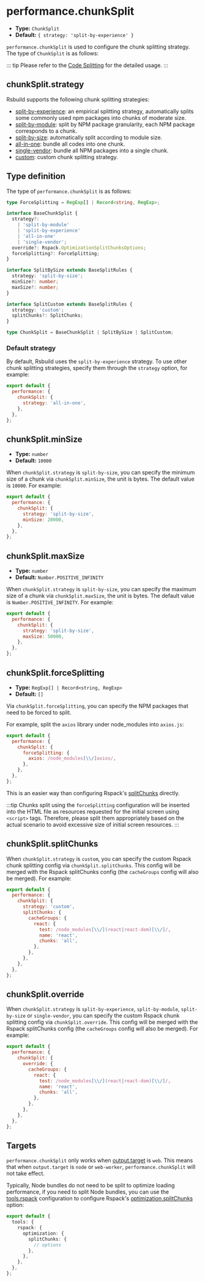 # performance.chunkSplit

- **Type:** `ChunkSplit`
- **Default:** `{ strategy: 'split-by-experience' }`

`performance.chunkSplit` is used to configure the chunk splitting strategy. The type of `ChunkSplit` is as follows:

::: tip
Please refer to the [Code Splitting](/guide/optimization/code-splitting) for the detailed usage.
:::

## chunkSplit.strategy

Rsbuild supports the following chunk splitting strategies:

- [split-by-experience](/guide/optimization/code-splitting#split-by-experience): an empirical splitting strategy, automatically splits some commonly used npm packages into chunks of moderate size.
- [split-by-module](/guide/optimization/code-splitting#split-by-module): split by NPM package granularity, each NPM package corresponds to a chunk.
- [split-by-size](/guide/optimization/code-splitting#split-by-size): automatically split according to module size.
- [all-in-one](/guide/optimization/code-splitting#all-in-one): bundle all codes into one chunk.
- [single-vendor](/guide/optimization/code-splitting#single-vendor): bundle all NPM packages into a single chunk.
- [custom](/guide/optimization/code-splitting#custom-splitting-strategy): custom chunk splitting strategy.

## Type definition

The type of `performance.chunkSplit` is as follows:

```ts
type ForceSplitting = RegExp[] | Record<string, RegExp>;

interface BaseChunkSplit {
  strategy?:
    | 'split-by-module'
    | 'split-by-experience'
    | 'all-in-one'
    | 'single-vendor';
  override?: Rspack.OptimizationSplitChunksOptions;
  forceSplitting?: ForceSplitting;
}

interface SplitBySize extends BaseSplitRules {
  strategy: 'split-by-size';
  minSize?: number;
  maxSize?: number;
}

interface SplitCustom extends BaseSplitRules {
  strategy: 'custom';
  splitChunks?: SplitChunks;
}

type ChunkSplit = BaseChunkSplit | SplitBySize | SplitCustom;
```

### Default strategy

By default, Rsbuild uses the `split-by-experience` strategy. To use other chunk splitting strategies, specify them through the `strategy` option, for example:

```js
export default {
  performance: {
    chunkSplit: {
      strategy: 'all-in-one',
    },
  },
};
```

## chunkSplit.minSize

- **Type:** `number`
- **Default:** `10000`

When `chunkSplit.strategy` is `split-by-size`, you can specify the minimum size of a chunk via `chunkSplit.minSize`, the unit is bytes. The default value is `10000`. For example:

```js
export default {
  performance: {
    chunkSplit: {
      strategy: 'split-by-size',
      minSize: 20000,
    },
  },
};
```

## chunkSplit.maxSize

- **Type:** `number`
- **Default:** `Number.POSITIVE_INFINITY`

When `chunkSplit.strategy` is `split-by-size`, you can specify the maximum size of a chunk via `chunkSplit.maxSize`, the unit is bytes. The default value is `Number.POSITIVE_INFINITY`. For example:

```js
export default {
  performance: {
    chunkSplit: {
      strategy: 'split-by-size',
      maxSize: 50000,
    },
  },
};
```

## chunkSplit.forceSplitting

- **Type:** `RegExp[] | Record<string, RegExp>`
- **Default:** `[]`

Via `chunkSplit.forceSplitting`, you can specify the NPM packages that need to be forced to split.

For example, split the `axios` library under node_modules into `axios.js`:

```js
export default {
  performance: {
    chunkSplit: {
      forceSplitting: {
        axios: /node_modules[\\/]axios/,
      },
    },
  },
};
```

This is an easier way than configuring Rspack's [splitChunks](https://rspack.rs/config/optimization#optimizationsplitchunks) directly.

:::tip
Chunks split using the `forceSplitting` configuration will be inserted into the HTML file as resources requested for the initial screen using `<script>` tags. Therefore, please split them appropriately based on the actual scenario to avoid excessive size of initial screen resources.
:::

## chunkSplit.splitChunks

When `chunkSplit.strategy` is `custom`, you can specify the custom Rspack chunk splitting config via `chunkSplit.splitChunks`. This config will be merged with the Rspack splitChunks config (the `cacheGroups` config will also be merged). For example:

```js
export default {
  performance: {
    chunkSplit: {
      strategy: 'custom',
      splitChunks: {
        cacheGroups: {
          react: {
            test: /node_modules[\\/](react|react-dom)[\\/]/,
            name: 'react',
            chunks: 'all',
          },
        },
      },
    },
  },
};
```

## chunkSplit.override

When `chunkSplit.strategy` is `split-by-experience`, `split-by-module`, `split-by-size` or `single-vendor`, you can specify the custom Rspack chunk splitting config via `chunkSplit.override`. This config will be merged with the Rspack splitChunks config (the `cacheGroups` config will also be merged). For example:

```js
export default {
  performance: {
    chunkSplit: {
      override: {
        cacheGroups: {
          react: {
            test: /node_modules[\\/](react|react-dom)[\\/]/,
            name: 'react',
            chunks: 'all',
          },
        },
      },
    },
  },
};
```

## Targets

`performance.chunkSplit` only works when [output.target](/config/output/target) is `web`. This means that when `output.target` is `node` or `web-worker`, `performance.chunkSplit` will not take effect.

Typically, Node bundles do not need to be split to optimize loading performance, if you need to split Node bundles, you can use the [tools.rspack](/config/tools/rspack) configuration to configure Rspack's [optimization.splitChunks](https://rspack.rs/plugins/webpack/split-chunks-plugin#optimizationsplitchunks) option:

```ts
export default {
  tools: {
    rspack: {
      optimization: {
        splitChunks: {
          // options
        },
      },
    },
  },
};
```
